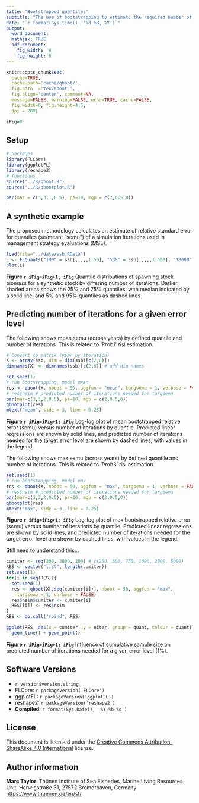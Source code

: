 ```yaml
---
title: "Bootstrapped quantiles"
subtitle: "The use of bootstrapping to estimate the required number of iterations for a given quantile precision when conducting MSE"
date: "`r format(Sys.time(), '%d %B, %Y')`"
output: 
  word_document:
  mathjax: TRUE
  pdf_document:
    fig_width:  8 
    fig_height: 6 
---
```


```r
knitr::opts_chunk$set(
  cache=TRUE,
  cache.path='cache/qboot/',
  fig.path  ='tex/qboot-',
  fig.align='center', comment=NA,
  message=FALSE, warning=FALSE, echo=TRUE, cache=FALSE,
  fig.width=6, fig.height=4.5, 
  dpi = 200)

iFig=0
```

## Setup
  
```r
# packages
library(FLCore)
library(ggplotFL)
library(reshape2)
# functions
source("../R/qboot.R")
source("../R/qbootplot.R")
```

```r
par(mar = c(3,3,1,0.5), ps=10, mgp = c(2,0.5,0))
```



## A synthetic example

The proposed methodology calculates an estimate of relative standard error for quantiles (se/mean; "semu") of a simulation iterations used in management strategy evaluations (MSE).


```r
load(file="../data/ssb.RData")
L <- FLQuants("100" = ssb[,,,,,1:50], "500" = ssb[,,,,,1:500], "10000" = ssb)
plot(L)
```

**Figure `r iFig=iFig+1; iFig`** Quantile distributions of spawning stock biomass for a synthetic stock by differing number of iterations. Darker shaded areas shows the 25\% and 75\% quantiles, with median indicated by a solid line, and 5\% and 95\% quantiles as dashed lines.


## Predicting number of iterations for a given error level

The following shows mean semu (across years) by defined quantile and number of iterations. This is related to 'Prob1' risl estimation.

```r
# Convert to matrix (year by iteration)
X <- array(ssb, dim = dim(ssb)[c(2,6)])
dimnames(X) <- dimnames(ssb)[c(2,6)] # add dim names

set.seed(1)
# run bootstrapping, model mean
res <- qboot(X, nboot = 50, aggfun = "mean", targsemu = 1, verbose = FALSE)
# res$nsim # predicted number of iterations needed for targsemu
par(mar=c(3,3,2,0.5), ps=10, mgp = c(2,0.5,0))
qbootplot(res)
mtext("mean", side = 3, line = 0.25)
```

**Figure `r iFig=iFig+1; iFig`** Log-log plot of mean bootstrapped relative error (semu) versus number of iterations by quantile. Predicted linear regressions are shown by solid lines, and predicted number of iterations needed for the target error level are shown by dashed lines, with values in the legend.

The following shows max semu (across years) by defined quantile and number of iterations. This is related to 'Prob3' risl estimation.

```r
set.seed(1)
# run bootstrapping, model max
res <- qboot(X, nboot = 50, aggfun = "max", targsemu = 1, verbose = FALSE)
# res$nsim # predicted number of iterations needed for targsemu
par(mar=c(3,3,2,0.5), ps=10, mgp = c(2,0.5,0))
qbootplot(res)
mtext("max", side = 3, line = 0.25)
```

**Figure `r iFig=iFig+1; iFig`** Log-log plot of max bootstrapped relative error (semu) versus number of iterations by quantile. Predicted linear regressions are shown by solid lines, and predicted number of iterations needed for the target error level are shown by dashed lines, with values in the legend.


Still need to understand this...

```r
cumiter <- seq(200, 2000, 200) # c(250, 500, 750, 1000, 2000, 5000)
RES <- vector("list", length(cumiter))
set.seed(1)
for(i in seq(RES)){
  set.seed(1)
  res <- qboot(X[,seq(cumiter[i])], nboot = 50, aggfun = "max", 
    targsemu = 1, verbose = FALSE)
  res$nsim$cumiter <- cumiter[i]
  RES[[i]] <- res$nsim
}
RES <- do.call("rbind", RES)

ggplot(RES, aes(x = cumiter, y = niter, group = quant, colour = quant)) + 
  geom_line() + geom_point()
```

**Figure `r iFig=iFig+1; iFig`** Influence of cumulative sample size on predicted number of iterations needed for a given error level (1\%).





## Software Versions

* `r version$version.string`
* FLCore: `r packageVersion('FLCore')`
* ggplotFL: `r packageVersion('ggplotFL')`
* reshape2: `r packageVersion('reshape2')`
* **Compiled**: `r format(Sys.Date(), '%Y-%b-%d')`


## License

This document is licensed under the [Creative Commons Attribution-ShareAlike 4.0 International](https://creativecommons.org/licenses/by-sa/4.0) license.

## Author information

**Marc Taylor**. Thünen Institute of Sea Fisheries, Marine Living Resources Unit, Herwigstraße 31, 27572 Bremerhaven, Germany. <https://www.thuenen.de/en/sf/>

